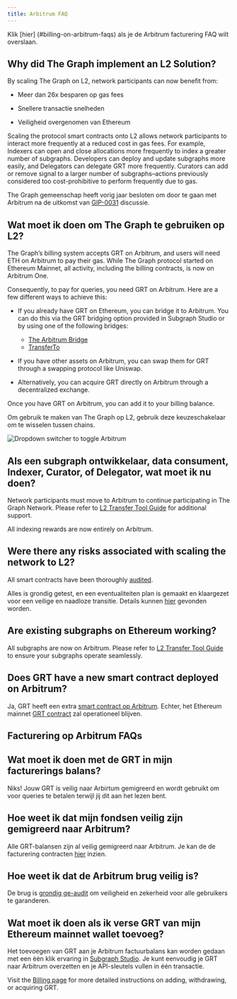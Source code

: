 ```yaml
---
title: Arbitrum FAQ
---
```


Klik [hier] (#billing-on-arbitrum-faqs) als je de Arbitrum facturering FAQ wilt overslaan.

## Why did The Graph implement an L2 Solution?

By scaling The Graph on L2, network participants can now benefit from:

- Meer dan 26x besparen op gas fees

- Snellere transactie snelheden

- Veiligheid overgenomen van Ethereum

Scaling the protocol smart contracts onto L2 allows network participants to interact more frequently at a reduced cost in gas fees. For example, Indexers can open and close allocations more frequently to index a greater number of subgraphs. Developers can deploy and update subgraphs more easily, and Delegators can delegate GRT more frequently. Curators can add or remove signal to a larger number of subgraphs–actions previously considered too cost-prohibitive to perform frequently due to gas.

The Graph gemeenschap heeft vorig jaar besloten om door te gaan met Arbitrum na de uitkomst van [GIP-0031](https://forum.thegraph.com/t/gip-0031-arbitrum-grt-bridge/3305) discussie.

## Wat moet ik doen om The Graph te gebruiken op L2?

The Graph’s billing system accepts GRT on Arbitrum, and users will need ETH on Arbitrum to pay their gas. While The Graph protocol started on Ethereum Mainnet, all activity, including the billing contracts, is now on Arbitrum One.

Consequently, to pay for queries, you need GRT on Arbitrum. Here are a few different ways to achieve this:

- If you already have GRT on Ethereum, you can bridge it to Arbitrum. You can do this via the GRT bridging option provided in Subgraph Studio or by using one of the following bridges:

  - [The Arbitrum Bridge](https://bridge.arbitrum.io/?l2ChainId=42161)
  - [TransferTo](https://transferto.xyz/swap)

- If you have other assets on Arbitrum, you can swap them for GRT through a swapping protocol like Uniswap.

- Alternatively, you can acquire GRT directly on Arbitrum through a decentralized exchange.

Once you have GRT on Arbitrum, you can add it to your billing balance.

Om gebruik te maken van The Graph op L2, gebruik deze keuzeschakelaar om te wisselen tussen chains.

![Dropdown switcher to toggle Arbitrum](/img/arbitrum-screenshot-toggle.png)

## Als een subgraph ontwikkelaar, data consument, Indexer, Curator, of Delegator, wat moet ik nu doen?

Network participants must move to Arbitrum to continue participating in The Graph Network. Please refer to [L2 Transfer Tool Guide](/archived/arbitrum/l2-transfer-tools-guide/) for additional support.

All indexing rewards are now entirely on Arbitrum.

## Were there any risks associated with scaling the network to L2?

All smart contracts have been thoroughly [audited](https://github.com/graphprotocol/contracts/blob/main/packages/contracts/audits/OpenZeppelin/2022-07-graph-arbitrum-bridge-audit.pdf).

Alles is grondig getest, en een eventualiteiten plan is gemaakt en klaargezet voor een veilige en naadloze transitie. Details kunnen [hier](https://forum.thegraph.com/t/gip-0037-the-graph-arbitrum-deployment-with-linear-rewards-minted-in-l2/3551#risks-and-security-considerations-20) gevonden worden.

## Are existing subgraphs on Ethereum working?

All subgraphs are now on Arbitrum. Please refer to [L2 Transfer Tool Guide](/archived/arbitrum/l2-transfer-tools-guide/) to ensure your subgraphs operate seamlessly.

## Does GRT have a new smart contract deployed on Arbitrum?

Ja, GRT heeft een extra [smart contract op Arbitrum](https://arbiscan.io/address/0x9623063377ad1b27544c965ccd7342f7ea7e88c7). Echter, het Ethereum mainnet [GRT contract](https://etherscan.io/token/0xc944e90c64b2c07662a292be6244bdf05cda44a7) zal operationeel blijven.

## Facturering op Arbitrum FAQs

## Wat moet ik doen met de GRT in mijn facturerings balans?

Niks! Jouw GRT is veilig naar Arbirtum gemigreerd en wordt gebruikt om voor queries te betalen terwijl jij dit aan het lezen bent.

## Hoe weet ik dat mijn fondsen veilig zijn gemigreerd naar Arbitrum?

Alle GRT-balansen zijn al veilig gemigreerd naar Arbitrum. Je kan de de facturering contracten [hier](https://arbiscan.io/address/0x1B07D3344188908Fb6DEcEac381f3eE63C48477a) inzien.

## Hoe weet ik dat de Arbitrum brug veilig is?

De brug is [grondig ge-audit](https://code4rena.com/contests/2022-10-the-graph-l2-bridge-contest) om veiligheid en zekerheid voor alle gebruikers te garanderen.

## Wat moet ik doen als ik verse GRT van mijn Ethereum mainnet wallet toevoeg?

Het toevoegen van GRT aan je Arbitrum factuurbalans kan worden gedaan met een èèn klik ervaring in [Subgraph Studio](https://thegraph.com/studio/). Je kunt eenvoudig je GRT naar Arbitrum overzetten en je API-sleutels vullen in één transactie.

Visit the [Billing page](/subgraphs/billing/) for more detailed instructions on adding, withdrawing, or acquiring GRT.
